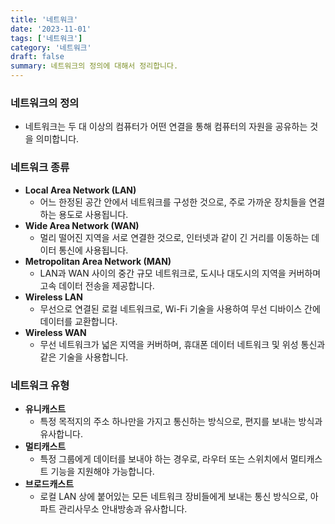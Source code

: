 ```yaml
---
title: '네트워크'
date: '2023-11-01'
tags: ['네트워크']
category: '네트워크'
draft: false
summary: 네트워크의 정의에 대해서 정리합니다.
---
```

### **네트워크의 정의**

- 네트워크는 두 대 이상의 컴퓨터가 어떤 연결을 통해 컴퓨터의 자원을 공유하는 것을 의미합니다.

### **네트워크 종류**

- **Local Area Network (LAN)**
    - 어느 한정된 공간 안에서 네트워크를 구성한 것으로, 주로 가까운 장치들을 연결하는 용도로 사용됩니다.
- **Wide Area Network (WAN)**
    - 멀리 떨어진 지역을 서로 연결한 것으로, 인터넷과 같이 긴 거리를 이동하는 데이터 통신에 사용됩니다.
- **Metropolitan Area Network (MAN)**
    - LAN과 WAN 사이의 중간 규모 네트워크로, 도시나 대도시의 지역을 커버하며 고속 데이터 전송을 제공합니다.
- **Wireless LAN**
    - 무선으로 연결된 로컬 네트워크로, Wi-Fi 기술을 사용하여 무선 디바이스 간에 데이터를 교환합니다.
- **Wireless WAN**
    - 무선 네트워크가 넓은 지역을 커버하며, 휴대폰 데이터 네트워크 및 위성 통신과 같은 기술을 사용합니다.

### **네트워크 유형**

- **유니캐스트**
    - 특정 목적지의 주소 하나만을 가지고 통신하는 방식으로, 편지를 보내는 방식과 유사합니다.
- **멀티캐스트**
    - 특정 그룹에게 데이터를 보내야 하는 경우로, 라우터 또는 스위치에서 멀티캐스트 기능을 지원해야 가능합니다.
- **브로드캐스트**
    - 로컬 LAN 상에 붙어있는 모든 네트워크 장비들에게 보내는 통신 방식으로, 아파트 관리사무소 안내방송과 유사합니다.